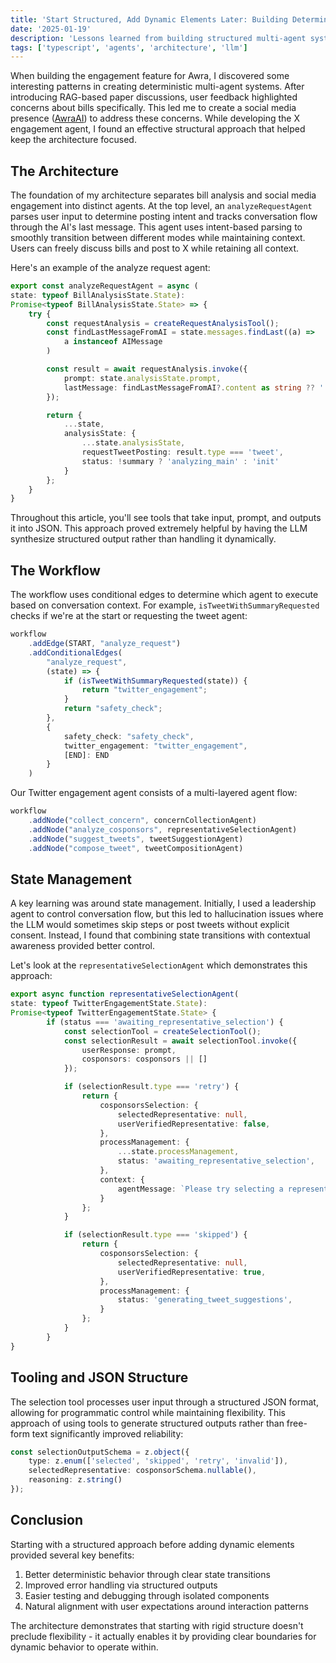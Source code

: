 ```yaml
---
title: 'Start Structured, Add Dynamic Elements Later: Building Deterministic Multi-Agent Systems'
date: '2025-01-19'
description: 'Lessons learned from building structured multi-agent systems in TypeScript'
tags: ['typescript', 'agents', 'architecture', 'llm']
---
```


When building the engagement feature for Awra, I discovered some interesting patterns in creating deterministic multi-agent systems. After introducing RAG-based paper discussions, user feedback highlighted concerns about bills specifically. This led me to create a social media presence ([AwraAI](https://x.com/AwraAi)) to address these concerns. While developing the X engagement agent, I found an effective structural approach that helped keep the architecture focused.

## The Architecture

The foundation of my architecture separates bill analysis and social media engagement into distinct agents. At the top level, an `analyzeRequestAgent` parses user input to determine posting intent and tracks conversation flow through the AI's last message. This agent uses intent-based parsing to smoothly transition between different modes while maintaining context. Users can freely discuss bills and post to X while retaining all context.

Here's an example of the analyze request agent:

```typescript
export const analyzeRequestAgent = async (
state: typeof BillAnalysisState.State):
Promise<typeof BillAnalysisState.State> => {
    try {
        const requestAnalysis = createRequestAnalysisTool();
        const findLastMessageFromAI = state.messages.findLast((a) =>
            a instanceof AIMessage
        )

        const result = await requestAnalysis.invoke({
            prompt: state.analysisState.prompt,
            lastMessage: findLastMessageFromAI?.content as string ?? ''
        });

        return {
            ...state,
            analysisState: {
                ...state.analysisState,
                requestTweetPosting: result.type === 'tweet',
                status: !summary ? 'analyzing_main' : 'init'
            }
        };
    }
}
```

Throughout this article, you'll see tools that take input, prompt, and outputs it into JSON. This approach proved extremely helpful by having the LLM synthesize structured output rather than handling it dynamically.

## The Workflow

The workflow uses conditional edges to determine which agent to execute based on conversation context. For example, `isTweetWithSummaryRequested` checks if we're at the start or requesting the tweet agent:

```typescript
workflow
    .addEdge(START, "analyze_request")
    .addConditionalEdges(
        "analyze_request",
        (state) => {
            if (isTweetWithSummaryRequested(state)) {
                return "twitter_engagement";
            }
            return "safety_check";
        },
        {
            safety_check: "safety_check",
            twitter_engagement: "twitter_engagement",
            [END]: END
        }
    )
```

Our Twitter engagement agent consists of a multi-layered agent flow:

```typescript
workflow
    .addNode("collect_concern", concernCollectionAgent)
    .addNode("analyze_cosponsors", representativeSelectionAgent)
    .addNode("suggest_tweets", tweetSuggestionAgent)
    .addNode("compose_tweet", tweetCompositionAgent)
```

## State Management

A key learning was around state management. Initially, I used a leadership agent to control conversation flow, but this led to hallucination issues where the LLM would sometimes skip steps or post tweets without explicit consent. Instead, I found that combining state transitions with contextual awareness provided better control.

Let's look at the `representativeSelectionAgent` which demonstrates this approach:

```typescript
export async function representativeSelectionAgent(
state: typeof TwitterEngagementState.State):
Promise<typeof TwitterEngagementState.State> {
        if (status === 'awaiting_representative_selection') {
            const selectionTool = createSelectionTool();
            const selectionResult = await selectionTool.invoke({
                userResponse: prompt,
                cosponsors: cosponsors || []
            });

            if (selectionResult.type === 'retry') {
                return {
                    cosponsorsSelection: {
                        selectedRepresentative: null,
                        userVerifiedRepresentative: false,
                    },
                    processManagement: {
                        ...state.processManagement,
                        status: 'awaiting_representative_selection',
                    },
                    context: {
                        agentMessage: `Please try selecting a representative again.`
                    }
                };
            }

            if (selectionResult.type === 'skipped') {
                return {
                    cosponsorsSelection: {
                        selectedRepresentative: null,
                        userVerifiedRepresentative: true,
                    },
                    processManagement: {
                        status: 'generating_tweet_suggestions',
                    }
                };
            }
        }
}
```

## Tooling and JSON Structure

The selection tool processes user input through a structured JSON format, allowing for programmatic control while maintaining flexibility. This approach of using tools to generate structured outputs rather than free-form text significantly improved reliability:

```typescript
const selectionOutputSchema = z.object({
    type: z.enum(['selected', 'skipped', 'retry', 'invalid']),
    selectedRepresentative: cosponsorSchema.nullable(),
    reasoning: z.string()
});
```

## Conclusion

Starting with a structured approach before adding dynamic elements provided several key benefits:

1. Better deterministic behavior through clear state transitions
2. Improved error handling via structured outputs
3. Easier testing and debugging through isolated components
4. Natural alignment with user expectations around interaction patterns

The architecture demonstrates that starting with rigid structure doesn't preclude flexibility - it actually enables it by providing clear boundaries for dynamic behavior to operate within.